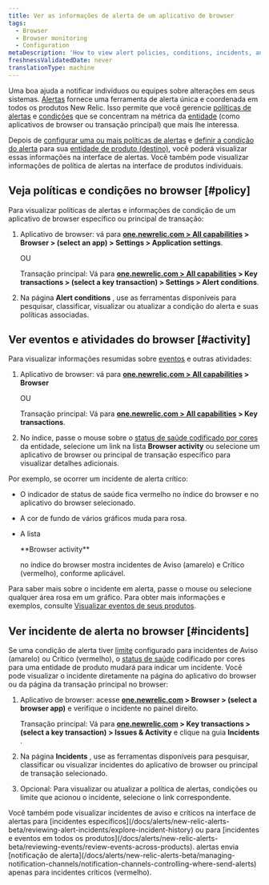 ```yaml
---
title: Ver as informações de alerta de um aplicativo de browser
tags:
  - Browser
  - Browser monitoring
  - Configuration
metaDescription: 'How to view alert policies, conditions, incidents, and other activity and events directly the browser monitoring UI.'
freshnessValidatedDate: never
translationType: machine
---
```


Uma boa <InlinePopover type="alerts"/>ajuda a notificar indivíduos ou equipes sobre alterações em seus sistemas. [Alertas](/docs/alerts/new-relic-alerts-beta/getting-started/new-relic-alerts) fornece uma ferramenta de alerta única e coordenada em todos os produtos New Relic. Isso permite que você gerencie [políticas de alertas](/docs/alerts/new-relic-alerts-beta/getting-started/alerts-glossary#alert-policy) e [condições](/docs/alerts/new-relic-alerts-beta/getting-started/alerts-glossary#alert-condition) que se concentram na métrica da [entidade](/docs/alerts/new-relic-alerts-beta/getting-started/alerts-glossary#alert-entity) (como aplicativos de browser ou transação principal) que mais lhe interessa.

Depois de [configurar uma ou mais políticas de alertas](/docs/alerts/new-relic-alerts-beta/configuring-alert-policies/name-or-rename-alert-policy) e [definir a condição do alerta](/docs/alerts/new-relic-alerts-beta/configuring-alert-policies/define-alert-conditions) para sua [entidade de produto (destino)](/docs/alerts/new-relic-alerts-beta/configuring-alert-policies/select-product-targets-alert-condition), você poderá visualizar essas informações na interface de alertas. Você também pode visualizar informações de política de alertas na interface de produtos individuais.

## Veja políticas e condições no browser [#policy]

Para visualizar políticas de alertas e informações de condição de um aplicativo de browser específico ou principal de transação:

1. Aplicativo de browser: vá para <DNT>**[one.newrelic.com > All capabilities](https://one.newrelic.com/all-capabilities) > Browser > (select an app) > Settings > Application settings**</DNT>.

   OU

   Transação principal: Vá para <DNT>**[one.newrelic.com > All capabilities](https://one.newrelic.com/all-capabilities) > Key transactions > (select a key transaction) > Settings > Alert conditions**</DNT>.

2. Na página <DNT>**Alert conditions**</DNT> , use as ferramentas disponíveis para pesquisar, classificar, visualizar ou atualizar a condição do alerta e suas políticas associadas.

## Ver eventos e atividades do browser [#activity]

Para visualizar informações resumidas sobre [eventos](/docs/alerts/new-relic-alerts-beta/getting-started/alerts-glossary#event) e outras atividades:

1. Aplicativo de browser: vá para <DNT>**[one.newrelic.com > All capabilities](https://one.newrelic.com/all-capabilities) > Browser**</DNT>

   OU

   Transação principal: Vá para <DNT>**[one.newrelic.com > All capabilities](https://one.newrelic.com/all-capabilities) > Key transactions**</DNT>.

2. No índice, passe o mouse sobre o [status de saúde codificado por cores](/docs/alerts/new-relic-alerts-beta/getting-started/alerts-glossary#health-status) da entidade, selecione um link na lista <DNT>**Browser activity**</DNT> ou selecione um aplicativo de browser ou principal de transação específico para visualizar detalhes adicionais.

Por exemplo, se ocorrer um incidente de alerta crítico:

* O indicador de status de saúde fica vermelho no índice do browser e no aplicativo do browser selecionado.

* A cor de fundo de vários gráficos muda para rosa.

* A lista

  <DNT>
    **Browser activity**
  </DNT>

  no índice do browser mostra incidentes de Aviso (amarelo) e Crítico (vermelho), conforme aplicável.

Para saber mais sobre o incidente em alerta, passe o mouse ou selecione qualquer área rosa em um gráfico. Para obter mais informações e exemplos, consulte [Visualizar eventos de seus produtos](/docs/alerts/new-relic-alerts-beta/reviewing-events/view-events-their-products).

## Ver incidente de alerta no browser [#incidents]

Se uma condição de alerta tiver [limite](/docs/alerts/new-relic-alerts-beta/getting-started/alerts-glossary#alert-threshold) configurado para incidentes de Aviso (amarelo) ou Crítico (vermelho), o [status de saúde](/docs/alerts/new-relic-alerts-beta/getting-started/alerts-glossary#health-status) codificado por cores para uma entidade de produto mudará para indicar um incidente. Você pode visualizar o incidente diretamente na página do aplicativo do browser ou da página da transação principal no browser:

1. Aplicativo de browser: acesse <DNT>**[one.newrelic.com](https://one.newrelic.com/all-capabilities) > Browser > (select a browser app)**</DNT> e verifique o incidente no painel direito.

   Transação principal: Vá para <DNT>**[one.newrelic.com](https://one.newrelic.com/all-capabilities) > Key transactions > (select a key transaction) > Issues & Activity**</DNT> e clique na guia <DNT>**Incidents**</DNT> .

2. Na página <DNT>**Incidents**</DNT> , use as ferramentas disponíveis para pesquisar, classificar ou visualizar incidentes do aplicativo de browser ou principal de transação selecionado.

3. Opcional: Para visualizar ou atualizar a política de alertas, condições ou limite que acionou o incidente, selecione o link correspondente.

<Callout variant="tip">
  Você também pode visualizar incidentes de aviso e críticos na interface de alertas para [incidentes específicos](/docs/alerts/new-relic-alerts-beta/reviewing-alert-incidents/explore-incident-history) ou para [incidentes e eventos em todos os produtos](/docs/alerts/new-relic-alerts-beta/reviewing-events/review-events-across-products). alertas envia [notificação de alerta](/docs/alerts/new-relic-alerts-beta/managing-notification-channels/notification-channels-controlling-where-send-alerts) apenas para incidentes críticos (vermelho).
</Callout>
